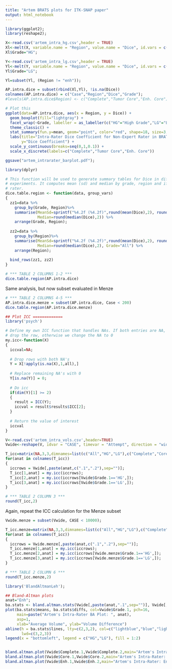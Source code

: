 ```yaml
---
title: "Artem BRATS plots for ITK-SNAP paper"
output: html_notebook
---
```


```r
library(ggplot2);
library(reshape2);

X<-read.csv('artem_intra_hg.csv',header = TRUE)
Xl<-melt(X, variable.name = "Region", value.name = "Dice", id.vars = c("CASE"))
Xl$Grade="HG";

Y<-read.csv('artem_intra_lg.csv',header = TRUE)
Yl<-melt(Y, variable.name = "Region", value.name = "Dice", id.vars = c("CASE"))
Yl$Grade="LG";

Yl=subset(Yl, (Region != "enh"));

AP.intra.dice = subset(rbind(Xl,Yl), !is.na(Dice))
colnames(AP.intra.dice) = c("Case","Region","Dice","Grade");
#levels(AP.intra.dice$Region) <- c("Complete","Tumor Core","Enh. Core");

# Plot this
ggplot(data=AP.intra.dice, aes(x = Region, y = Dice)) + 
  geom_boxplot(fill="lightgray") +
  facet_wrap(~Grade, labeller = as_labeller(c("HG"="High Grade","LG"="Low Grade"))) +
  theme_classic() +
  stat_summary(fun.y=mean, geom="point", color="red", shape=18, size=3,show.legend = FALSE) +
  labs(title="Intra-Rater Dice Coefficient for Non-Expert Rater in BRATS Leaderboard dataset", 
       y="Dice Coefficient") +
  scale_y_continuous(breaks=seq(0,1,0.1)) +
  scale_x_discrete(labels=c("Complete","Tumor Core","Enh. Core"))

ggsave("artem_intrarater_barplot.pdf");
```
```r
library(dplyr)

# This function will be used to generate summary tables for Dice in different 
# experiments. It computes mean (sd) and median by grade, region and if needed by
# rater.
dice.table.region <- function(data, group_vars)
{
  zz1=data %>%
    group_by(Grade, Region)%>% 
    summarise(MeanSd=sprintf("%4.2f (%4.2f)",round(mean(Dice),2), round(sd(Dice),2)),
              Median=round(median(Dice),2)) %>% 
    arrange(Grade, Region);
  
  zz2=data %>%
    group_by(Region)%>% 
    summarise(MeanSd=sprintf("%4.2f (%4.2f)",round(mean(Dice),2), round(sd(Dice),2)),
              Median=round(median(Dice),2), Grade="All") %>% 
    arrange(Region);
  
  bind_rows(zz1, zz2)
}

# *** TABLE 2 COLUMNS 1-2 ***
dice.table.region(AP.intra.dice)
```
Same analysis, but now subset evaluated in Menze
```r

# *** TABLE 2 COLUMNS 4-5 ***
AP.intra.dice.menze = subset(AP.intra.dice, Case < 200)
dice.table.region(AP.intra.dice.menze)

```

```r
## Plot ICC =============
library('psych')

# Define my own ICC function that handles NAs. If both entries are NA, we
# drop the row, otherwise we change the NA to 0
my.icc<-function(X)
{
  iccval=NA;
  
  # Drop rows with both NA's
  Y = X[!apply(is.na(X),1,all),]
  
  # Replace remaining NA's with 0
  Y[is.na(Y)] = 0;
  
  # Do icc
  if(dim(Y)[1] >= 2)
  {
    result = ICC(Y);
    iccval = result$results$ICC[2];     
  }
  
  # Return the value of interest
  iccval
}

V<-read.csv('artem_intra_vols.csv',header=TRUE)
Vwide<-reshape(V, idvar = "CASE", timevar = "Attempt", direction = "wide");

T_icc=matrix(NA,3,3,dimnames=list(c("All","HG","LG"),c("Complete","Core","Enh")))
for(anat in colnames(T_icc))
{
  iccrows = Vwide[,paste(anat,c(".1",".2"),sep="")];
  T_icc[1,anat] = my.icc(iccrows);
  T_icc[2,anat] = my.icc(iccrows[Vwide$Grade.1=='HG',]);
  T_icc[3,anat] = my.icc(iccrows[Vwide$Grade.1=='LG',]);  
}

# *** TABLE 2 COLUMN 3 ***
round(T_icc,2)

```

Again, repeat the ICC calculation for the Menze subset
 
```r

Vwide.menze = subset(Vwide, CASE < 10000);

T_icc.menze=matrix(NA,3,3,dimnames=list(c("All","HG","LG"),c("Complete","Core","Enh")))
for(anat in colnames(T_icc))
{
  iccrows = Vwide.menze[,paste(anat,c(".1",".2"),sep="")];
  T_icc.menze[1,anat] = my.icc(iccrows);
  T_icc.menze[2,anat] = my.icc(iccrows[Vwide.menze$Grade.1=='HG',]);
  T_icc.menze[3,anat] = my.icc(iccrows[Vwide.menze$Grade.1=='LG',]);  
}

# *** TABLE 2 COLUMN 6 ***
round(T_icc.menze,2)

```

```r
library('BlandAltmanLeh');

## Bland-Altman plots
anat="Enh";
ba.stats <- bland.altman.stats(Vwide[,paste(anat,".1",sep="")], Vwide[,paste(anat,".2",sep="")]);
plot(ba.stats$means, ba.stats$diffs, col=Vwide$Grade.1, pch=16,
     main=paste("Artem's Intra-Rater BA Plot: ", anat),
     asp=1,
     xlab="Average Volume", ylab="Volume Difference")
abline(h = ba.stats$lines, lty=c(2,3,2), col=c("lightblue","blue","lightblue"), 
       lwd=c(3,2,3))
legend(x = "bottomleft", legend = c("HG","LG"), fill = 1:2)


bland.altman.plot(Vwide$Complete.1,Vwide$Complete.2,main="Artem's Intra-Rater: Complete Tumor")
bland.altman.plot(Vwide$Core.1,Vwide$Core.2,main="Artem's Intra-Rater: Tumor Core")
bland.altman.plot(Vwide$Enh.1,Vwide$Enh.2,main="Artem's Intra-Rater: Enh Region")


```
